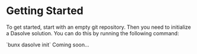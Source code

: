
# Getting Started

To get started, start with an empty git repository. Then you need to initialize a Dasolve solution. You can do this by running the following command:

<Tabs groupId="language">
  <TabItem value="bun" label="bun" default>
    `bunx dasolve init`
  </TabItem>
  <TabItem value="pip" label="pip">
    Coming soon...
  </TabItem>
</Tabs>

